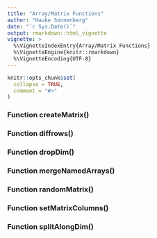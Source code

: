 ```yaml
---
title: "Array/Matrix Functions"
author: "Hauke Sonnenberg"
date: "`r Sys.Date()`"
output: rmarkdown::html_vignette
vignette: >
  %\VignetteIndexEntry{Array/Matrix Functions}
  %\VignetteEngine{knitr::rmarkdown}
  %\VignetteEncoding{UTF-8}
---
```


```r
knitr::opts_chunk$set(
  collapse = TRUE,
  comment = "#>"
)
```

### Function createMatrix()
### Function diffrows()
### Function dropDim()
### Function mergeNamedArrays()
### Function randomMatrix()
### Function setMatrixColumns()
### Function splitAlongDim()
